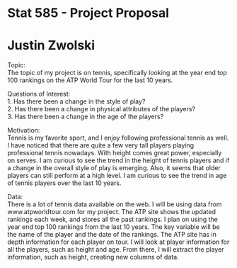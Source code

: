 Stat 585 - Project Proposal
========================================================
Justin Zwolski
========================================================

Topic:<br>
The topic of my project is on tennis, specifically looking at the year end top 100 rankings on the ATP World Tour for the last 10 years.

Questions of Interest:<br>
1. Has there been a change in the style of play?<br>
2. Has there been a change in physical attributes of the players?<br>
3. Has there been a change in the age of the players?<br>

Motivation:<br>
Tennis is my favorite sport, and I enjoy following professional tennis as well.  I have noticed that there are quite a few very tall players playing professional tennis nowadays.  With height comes great power, especially on serves.  I am curious to see the trend in the height of tennis players and if a change in the overall style of play is emerging.  Also, it seems that older players can still perform at a high level.  I am curious to see the trend in age of tennis players over the last 10 years.

Data:<br>
There is a lot of tennis data available on the web.  I will be using data from www.atpworldtour.com for my project.  The ATP site shows the updated rankings each week, and stores all the past rankings.  I plan on using the year end top 100 rankings from the last 10 years.  The key variable will be the name of the player and the date of the rankings.  The ATP site has in depth information for each player on tour.  I will look at player information for all the players, such as height and age.    From there, I will extract the player information, such as height, creating new columns of data.